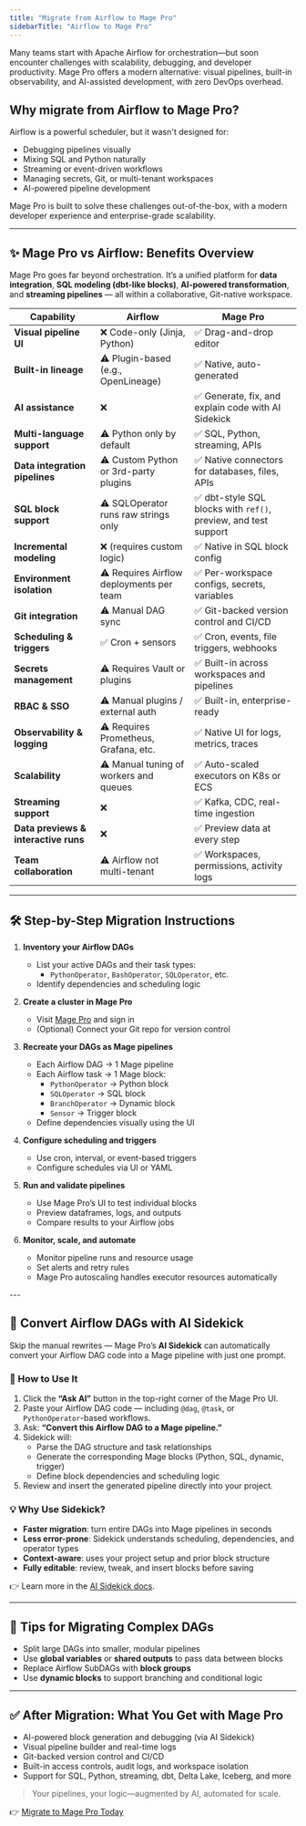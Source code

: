 ```yaml
---
title: "Migrate from Airflow to Mage Pro"
sidebarTitle: "Airflow to Mage Pro"
---
```

Many teams start with Apache Airflow for orchestration—but soon encounter challenges with scalability, debugging, and developer productivity. Mage Pro offers a modern alternative: visual pipelines, built-in observability, and AI-assisted development, with zero DevOps overhead.

## Why migrate from Airflow to Mage Pro?

Airflow is a powerful scheduler, but it wasn't designed for:

- Debugging pipelines visually  
- Mixing SQL and Python naturally  
- Streaming or event-driven workflows  
- Managing secrets, Git, or multi-tenant workspaces  
- AI-powered pipeline development  

Mage Pro is built to solve these challenges out-of-the-box, with a modern developer experience and enterprise-grade scalability.

---

## ✨ Mage Pro vs Airflow: Benefits Overview

Mage Pro goes far beyond orchestration. It’s a unified platform for **data integration**, **SQL modeling (dbt-like blocks)**, **AI-powered transformation**, and **streaming pipelines** — all within a collaborative, Git-native workspace.

| Capability | Airflow | Mage Pro |
|------------|---------|----------|
| **Visual pipeline UI** | ❌ Code-only (Jinja, Python) | ✅ Drag-and-drop editor |
| **Built-in lineage** | ⚠️ Plugin-based (e.g., OpenLineage) | ✅ Native, auto-generated |
| **AI assistance** | ❌ | ✅ Generate, fix, and explain code with AI Sidekick |
| **Multi-language support** | ⚠️ Python only by default | ✅ SQL, Python, streaming, APIs |
| **Data integration pipelines** | ⚠️ Custom Python or 3rd-party plugins | ✅ Native connectors for databases, files, APIs |
| **SQL block support** | ⚠️ SQLOperator runs raw strings only | ✅ dbt-style SQL blocks with `ref()`, preview, and test support |
| **Incremental modeling** | ❌ (requires custom logic) | ✅ Native in SQL block config |
| **Environment isolation** | ⚠️ Requires Airflow deployments per team | ✅ Per-workspace configs, secrets, variables |
| **Git integration** | ⚠️ Manual DAG sync | ✅ Git-backed version control and CI/CD |
| **Scheduling & triggers** | ✅ Cron + sensors | ✅ Cron, events, file triggers, webhooks |
| **Secrets management** | ⚠️ Requires Vault or plugins | ✅ Built-in across workspaces and pipelines |
| **RBAC & SSO** | ⚠️ Manual plugins / external auth | ✅ Built-in, enterprise-ready |
| **Observability & logging** | ⚠️ Requires Prometheus, Grafana, etc. | ✅ Native UI for logs, metrics, traces |
| **Scalability** | ⚠️ Manual tuning of workers and queues | ✅ Auto-scaled executors on K8s or ECS |
| **Streaming support** | ❌ | ✅ Kafka, CDC, real-time ingestion |
| **Data previews & interactive runs** | ❌ | ✅ Preview data at every step |
| **Team collaboration** | ⚠️ Airflow not multi-tenant | ✅ Workspaces, permissions, activity logs |

---

## 🛠️ Step-by-Step Migration Instructions

<Steps>

1. **Inventory your Airflow DAGs**  
   - List your active DAGs and their task types:
     - `PythonOperator`, `BashOperator`, `SQLOperator`, etc.  
   - Identify dependencies and scheduling logic

2. **Create a cluster in Mage Pro**  
   - Visit [Mage Pro](https://cloud.mage.ai) and sign in  
   - (Optional) Connect your Git repo for version control

3. **Recreate your DAGs as Mage pipelines**  
   - Each Airflow DAG → 1 Mage pipeline  
   - Each Airflow task → 1 Mage block:
     - `PythonOperator` → Python block  
     - `SQLOperator` → SQL block  
     - `BranchOperator` → Dynamic block  
     - `Sensor` → Trigger block  
   - Define dependencies visually using the UI

4. **Configure scheduling and triggers**  
   - Use cron, interval, or event-based triggers  
   - Configure schedules via UI or YAML

5. **Run and validate pipelines**  
   - Use Mage Pro’s UI to test individual blocks  
   - Preview dataframes, logs, and outputs  
   - Compare results to your Airflow jobs

6. **Monitor, scale, and automate**  
   - Monitor pipeline runs and resource usage  
   - Set alerts and retry rules  
   - Mage Pro autoscaling handles executor resources automatically

</Steps>
---

## 🤖 Convert Airflow DAGs with AI Sidekick

Skip the manual rewrites — Mage Pro’s **AI Sidekick** can automatically convert your Airflow DAG code into a Mage pipeline with just one prompt.

### 🔧 How to Use It

1. Click the **“Ask AI”** button in the top-right corner of the Mage Pro UI.  
2. Paste your Airflow DAG code — including `@dag`, `@task`, or `PythonOperator`-based workflows.  
3. Ask: **“Convert this Airflow DAG to a Mage pipeline.”**  
4. Sidekick will:
   - Parse the DAG structure and task relationships  
   - Generate the corresponding Mage blocks (Python, SQL, dynamic, trigger)  
   - Define block dependencies and scheduling logic  
5. Review and insert the generated pipeline directly into your project.

### 💡 Why Use Sidekick?

- **Faster migration**: turn entire DAGs into Mage pipelines in seconds  
- **Less error-prone**: Sidekick understands scheduling, dependencies, and operator types  
- **Context-aware**: uses your project setup and prior block structure  
- **Fully editable**: review, tweak, and insert blocks before saving  

👉 Learn more in the [AI Sidekick docs](/ai/sidekick).


---

## 🧠 Tips for Migrating Complex DAGs

- Split large DAGs into smaller, modular pipelines  
- Use **global variables** or **shared outputs** to pass data between blocks  
- Replace Airflow SubDAGs with **block groups**  
- Use **dynamic blocks** to support branching and conditional logic  

---

## ✅ After Migration: What You Get with Mage Pro

- AI-powered block generation and debugging (via AI Sidekick)  
- Visual pipeline builder and real-time logs  
- Git-backed version control and CI/CD  
- Built-in access controls, audit logs, and workspace isolation  
- Support for SQL, Python, streaming, dbt, Delta Lake, Iceberg, and more  

> Your pipelines, your logic—augmented by AI, automated for scale.

👉 [Migrate to Mage Pro Today](https://cloud.mage.ai)